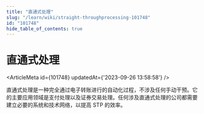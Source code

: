 ```yaml
---
title: "直通式处理"
slug: "/learn/wiki/straight-throughprocessing-101748"
id: "101748"
hide_table_of_contents: true
---
```



# 直通式处理

<ArticleMeta id={101748} updatedAt={'2023-09-26 13:58:58'} />
<div className='border-solid border-b border-t-0 my-4 border-[var(--ifm-color-gray-300)]' />

直通式处理是一种完全通过电子转账进行的自动化过程，不涉及任何手动干预。它的主要应用领域是支付处理以及证券交易处理。任何涉及直通式处理的公司都需要建立必要的系统和技术网络，以提高 STP 的效率。
